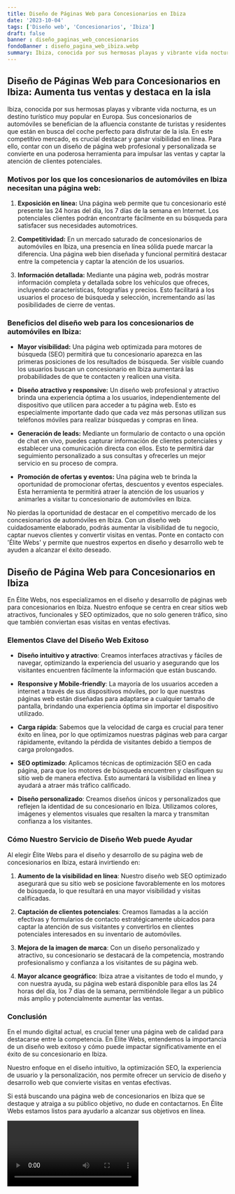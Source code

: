 ```yaml
---
title: Diseño de Páginas Web para Concesionarios en Ibiza
date: '2023-10-04'
tags: ['Diseño web', 'Concesionarios', 'Ibiza']
draft: false
banner : diseño_paginas_web_concesionarios
fondoBanner : diseño_pagina_web_ibiza.webp
summary: Ibiza, conocida por sus hermosas playas y vibrante vida nocturna, es un destino turístico muy popular en Europa. Sus concesionarios de automóviles se benefician de la afluencia constante de turistas y residentes que están en busca del coche perfecto para disfrutar de la isla. En este competitivo mercado, es crucial destacar y ganar visibilidad en línea. Para ello, contar con un diseño de página web profesional y personalizada se convierte en una poderosa herramienta para impulsar las ventas y captar la atención de clientes potenciales.
---
```


## Diseño de Páginas Web para Concesionarios en Ibiza: Aumenta tus ventas y destaca en la isla

Ibiza, conocida por sus hermosas playas y vibrante vida nocturna, es un destino turístico muy popular en Europa. Sus concesionarios de automóviles se benefician de la afluencia constante de turistas y residentes que están en busca del coche perfecto para disfrutar de la isla. En este competitivo mercado, es crucial destacar y ganar visibilidad en línea. Para ello, contar con un diseño de página web profesional y personalizada se convierte en una poderosa herramienta para impulsar las ventas y captar la atención de clientes potenciales.

### Motivos por los que los concesionarios de automóviles en Ibiza necesitan una página web:

1. **Exposición en línea:** Una página web permite que tu concesionario esté presente las 24 horas del día, los 7 días de la semana en Internet. Los potenciales clientes podrán encontrarte fácilmente en su búsqueda para satisfacer sus necesidades automotrices.

2. **Competitividad:** En un mercado saturado de concesionarios de automóviles en Ibiza, una presencia en línea sólida puede marcar la diferencia. Una página web bien diseñada y funcional permitirá destacar entre la competencia y captar la atención de los usuarios.

3. **Información detallada:** Mediante una página web, podrás mostrar información completa y detallada sobre los vehículos que ofreces, incluyendo características, fotografías y precios. Esto facilitará a los usuarios el proceso de búsqueda y selección, incrementando así las posibilidades de cierre de ventas.

### Beneficios del diseño web para los concesionarios de automóviles en Ibiza:

- **Mayor visibilidad:** Una página web optimizada para motores de búsqueda (SEO) permitirá que tu concesionario aparezca en las primeras posiciones de los resultados de búsqueda. Ser visible cuando los usuarios buscan un concesionario en Ibiza aumentará las probabilidades de que te contacten y realicen una visita.

- **Diseño atractivo y responsive:** Un diseño web profesional y atractivo brinda una experiencia óptima a los usuarios, independientemente del dispositivo que utilicen para acceder a tu página web. Esto es especialmente importante dado que cada vez más personas utilizan sus teléfonos móviles para realizar búsquedas y compras en línea.

- **Generación de leads:** Mediante un formulario de contacto o una opción de chat en vivo, puedes capturar información de clientes potenciales y establecer una comunicación directa con ellos. Esto te permitirá dar seguimiento personalizado a sus consultas y ofrecerles un mejor servicio en su proceso de compra.

- **Promoción de ofertas y eventos:** Una página web te brinda la oportunidad de promocionar ofertas, descuentos y eventos especiales. Esta herramienta te permitirá atraer la atención de los usuarios y animarles a visitar tu concesionario de automóviles en Ibiza.

No pierdas la oportunidad de destacar en el competitivo mercado de los concesionarios de automóviles en Ibiza. Con un diseño web cuidadosamente elaborado, podrás aumentar la visibilidad de tu negocio, captar nuevos clientes y convertir visitas en ventas. Ponte en contacto con 'Élite Webs' y permite que nuestros expertos en diseño y desarrollo web te ayuden a alcanzar el éxito deseado.

<GifSeo />

<Cta />

## Diseño de Página Web para Concesionarios en Ibiza

En Élite Webs, nos especializamos en el diseño y desarrollo de páginas web para concesionarios en Ibiza. Nuestro enfoque se centra en crear sitios web atractivos, funcionales y SEO optimizados, que no solo generen tráfico, sino que también conviertan esas visitas en ventas efectivas.

### Elementos Clave del Diseño Web Exitoso

- **Diseño intuitivo y atractivo**: Creamos interfaces atractivas y fáciles de navegar, optimizando la experiencia del usuario y asegurando que los visitantes encuentren fácilmente la información que están buscando.

- **Responsive y Mobile-friendly**: La mayoría de los usuarios acceden a internet a través de sus dispositivos móviles, por lo que nuestras páginas web están diseñadas para adaptarse a cualquier tamaño de pantalla, brindando una experiencia óptima sin importar el dispositivo utilizado.

- **Carga rápida**: Sabemos que la velocidad de carga es crucial para tener éxito en línea, por lo que optimizamos nuestras páginas web para cargar rápidamente, evitando la pérdida de visitantes debido a tiempos de carga prolongados.

- **SEO optimizado**: Aplicamos técnicas de optimización SEO en cada página, para que los motores de búsqueda encuentren y clasifiquen su sitio web de manera efectiva. Esto aumentará la visibilidad en línea y ayudará a atraer más tráfico calificado.

- **Diseño personalizado**: Creamos diseños únicos y personalizados que reflejen la identidad de su concesionario en Ibiza. Utilizamos colores, imágenes y elementos visuales que resalten la marca y transmitan confianza a los visitantes.

### Cómo Nuestro Servicio de Diseño Web puede Ayudar

Al elegir Élite Webs para el diseño y desarrollo de su página web de concesionarios en Ibiza, estará invirtiendo en:

1. **Aumento de la visibilidad en línea**: Nuestro diseño web SEO optimizado asegurará que su sitio web se posicione favorablemente en los motores de búsqueda, lo que resultará en una mayor visibilidad y visitas calificadas.

2. **Captación de clientes potenciales**: Creamos llamadas a la acción efectivas y formularios de contacto estratégicamente ubicados para captar la atención de sus visitantes y convertirlos en clientes potenciales interesados en su inventario de automóviles.

3. **Mejora de la imagen de marca**: Con un diseño personalizado y atractivo, su concesionario se destacará de la competencia, mostrando profesionalismo y confianza a los visitantes de su página web.

4. **Mayor alcance geográfico**: Ibiza atrae a visitantes de todo el mundo, y con nuestra ayuda, su página web estará disponible para ellos las 24 horas del día, los 7 días de la semana, permitiéndole llegar a un público más amplio y potencialmente aumentar las ventas.

### Conclusión

En el mundo digital actual, es crucial tener una página web de calidad para destacarse entre la competencia. En Élite Webs, entendemos la importancia de un diseño web exitoso y cómo puede impactar significativamente en el éxito de su concesionario en Ibiza.

Nuestro enfoque en el diseño intuitivo, la optimización SEO, la experiencia de usuario y la personalización, nos permite ofrecer un servicio de diseño y desarrollo web que convierte visitas en ventas efectivas.

Si está buscando una página web de concesionarios en Ibiza que se destaque y atraiga a su público objetivo, no dude en contactarnos. En Élite Webs estamos listos para ayudarlo a alcanzar sus objetivos en línea.

<Video />

<CtaBot job='Concesionarios' city='Ibiza'/>

<Gmaps query='Ibiza+españa+maps' />